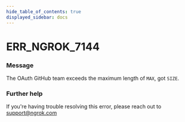 ```yaml
---
hide_table_of_contents: true
displayed_sidebar: docs
---
```



# ERR_NGROK_7144

### Message

The OAuth GitHub team exceeds the maximum length of `MAX`, got `SIZE`.

<ErrorDetails error="err_ngrok_7144" />

### Further help

If you're having trouble resolving this error, please reach out to [support@ngrok.com](mailto:support@ngrok.com?subject=Help%20with%20ERR_NGROK_7144)
